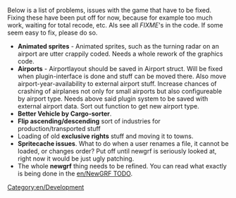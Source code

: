 Below is a list of problems, issues with the game that have to be fixed. Fixing these have been put off for now, because for example too much work, waiting for total recode, etc. Als see all <i>FIXME</i>'s in the code. If some seem easy to fix, please do so.

*<b>Animated sprites</b> - Animated sprites, such as the turning radar on an airport are utter crappily coded. Needs a whole rework of the graphics code.
*<b>Airports</b> - Airportlayout should be saved in Airport struct. Will be fixed when plugin-interface is done and stuff can be moved there.  Also move airport-year-availability to external airport stuff. Increase chances of crashing of airplanes not only for small airports but also configureable by airport type. Needs above said plugin system to be saved with external airport data. Sort out function to get new airport type.
*<b>Better Vehicle by Cargo-sorter</b>.
*<b>Flip ascending/descending</b> sort of industries for production/transported stuff
*Loading of old <b>exclusive rights</b> stuff and moving it to towns.
*<b>Spritecache issues</b>. What to do when a user renames a file, it cannot be loaded, or changes order? Put off until newgrf is seriously looked at, right now it would be just ugly patching.
*The whole <b>newgrf</b> thing needs to be refined. You can read what exactly is being done in the [[en/NewGRF TODO]].

[[Category:en/Development]]
